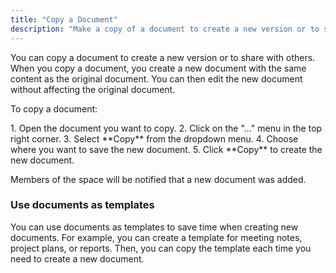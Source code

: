 ```yaml
---
title: "Copy a Document"
description: "Make a copy of a document to create a new version or to share with others."
---
```



You can copy a document to create a new version or to share with others. When you copy a 
document, you create a new document with the same content as the original document. 
You can then edit the new document without affecting the original document.

To copy a document:

<Steps>
1. Open the document you want to copy.
2. Click on the "..." menu in the top right corner.
3. Select **Copy** from the dropdown menu.
4. Choose where you want to save the new document.
5. Click **Copy** to create the new document.
</Steps>

Members of the space will be notified that a new document was added. 

### Use documents as templates

You can use documents as templates to save time when creating new documents. For example, 
you can create a template for meeting notes, project plans, or reports. Then, you can copy 
the template each time you need to create a new document.
